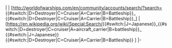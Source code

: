 | {{ShipBattleCardKai|{{{3}}}/Kai}}
| [http://worldofwarships.com/en/community/accounts/search/?search={{#switch:{{{2}}}|D=Destroyer|C=Cruiser|A=Carrier|B=Battleship}}_{{{3}}} {{#switch:{{{2}}}|D=Destroyer|C=Cruiser|A=Carrier|B=Battleship}}_{{{3}}}]
| [https://en.wikipedia.org/wiki/Special:Search/{{#switch:{{{1}}}|J=Japanese}}_{{#switch:{{{2}}}|D=destroyer|C=cruiser|A=aircraft_carrier|B=battleship}}_{{{3}}} {{#switch:{{{1}}}|J=Japanese}} {{#switch:{{{2}}}|D=Destroyer|C=Cruiser|A=Carrier|B=Battleship}} {{{3}}}]
|-